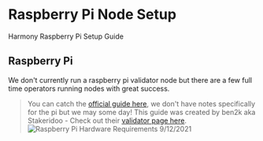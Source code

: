 # Raspberry Pi Node Setup
Harmony Raspberry Pi Setup Guide
## Raspberry Pi
We don't currently run a raspberry pi validator node but there are a few full time operators running nodes with great success.
> You can catch the [official guide here](https://docs.harmony.one/home/network/validators/server-setup/raspberry-pi-guide), we don't have notes specifically for the pi but we may some day!
This guide was created by ben2k aka Stakeridoo - Check out their [validator page here](https://staking.harmony.one/validators/mainnet/one1zvmk8a7e8u4ugfqlnp2lwxl9qshsyz3qr8jl9y).
> ![Raspberry Pi Hardware Requirements 9/12/2021](/image_21.png)